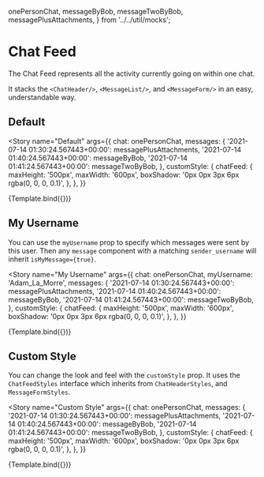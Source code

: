 
  onePersonChat,
  messageByBob,
  messageTwoByBob,
  messagePlusAttachments,
} from '../../util/mocks';

<Meta title="ChatFeed" component={ChatFeed} />


# Chat Feed

The Chat Feed represents all the activity currently going on within one chat.

It stacks the `<ChatHeader/>`, `<MessageList/>`, and `<MessageForm/>` in an easy, understandable way.

## Default

<Story
  name="Default"
  args={{
    chat: onePersonChat,
    messages: {
      '2021-07-14 01:30:24.567443+00:00': messagePlusAttachments,
      '2021-07-14 01:40:24.567443+00:00': messageByBob,
      '2021-07-14 01:41:24.567443+00:00': messageTwoByBob,
    },
    customStyle: {
      chatFeed: {
        maxHeight: '500px',
        maxWidth: '600px',
        boxShadow: '0px 0px 3px 6px rgba(0, 0, 0, 0.1)',
      },
    },
  }}
>
  {Template.bind({})}
</Story>

<ArgsTable story="Default" />

## My Username

You can use the `myUsername` prop to specify which messages were sent by this user. Then any `message` component with a matching `sender_username` will inherit `isMyMessage={true}`.

<Story
  name="My Username"
  args={{
    chat: onePersonChat,
    myUsername: 'Adam_La_Morre',
    messages: {
      '2021-07-14 01:30:24.567443+00:00': messagePlusAttachments,
      '2021-07-14 01:40:24.567443+00:00': messageByBob,
      '2021-07-14 01:41:24.567443+00:00': messageTwoByBob,
    },
    customStyle: {
      chatFeed: {
        maxHeight: '500px',
        maxWidth: '600px',
        boxShadow: '0px 0px 3px 6px rgba(0, 0, 0, 0.1)',
      },
    },
  }}
>
  {Template.bind({})}
</Story>

## Custom Style

You can change the look and feel with the `customStyle` prop. It uses the `ChatFeedStyles` interface which inherits from `ChatHeaderStyles`, and `MessageFormStyles`.

<Story
  name="Custom Style"
  args={{
    chat: onePersonChat,
    messages: {
      '2021-07-14 01:30:24.567443+00:00': messagePlusAttachments,
      '2021-07-14 01:40:24.567443+00:00': messageByBob,
      '2021-07-14 01:41:24.567443+00:00': messageTwoByBob,
    },
    customStyle: {
      chatFeed: {
        maxHeight: '500px',
        maxWidth: '600px',
        boxShadow: '0px 0px 3px 6px rgba(0, 0, 0, 0.1)',
      },
    },
  }}
>
  {Template.bind({})}
</Story>
